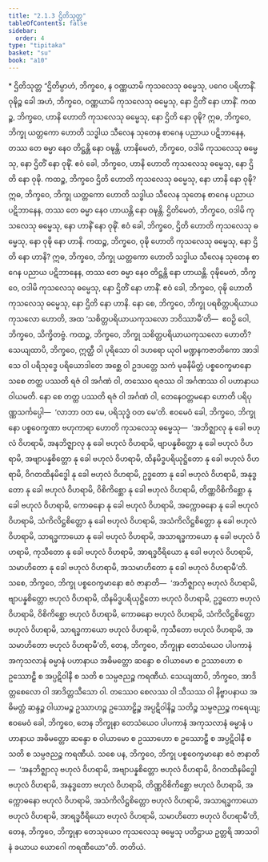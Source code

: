 ```yaml
---
title: "2.1.3 ဌိတိသုတ္တ"
tableOfContents: false
sidebar:
  order: 4
type: "tipitaka"
basket: "su"
book: "a10"
---
```



<DynamicBreadcrumb />

<Paragraph type="center" book="a10">
* ဌိတိသုတ္တ
</Paragraph>

<Division number="53" book="a10">

<Paragraph number="383" book="a10">
“ဌိတိမ္ပာဟံ, ဘိက္ခဝေ, န ဝဏ္ဏယာမိ ကုသလေသု ဓမ္မေသု, ပဂေဝ ပရိဟာနိံ. ဝုဍ္ဎိဉ္စ ခေါ အဟံ, ဘိက္ခဝေ, ဝဏ္ဏယာမိ ကုသလေသု ဓမ္မေသု, နော ဌိတိံ နော ဟာနိံ.
</Paragraph>

<Paragraph number="384" book="a10">
ကထဉ္စ, ဘိက္ခဝေ, ဟာနိ ဟောတိ ကုသလေသု ဓမ္မေသု, နော ဌိတိ နော ဝုဍ္ဎိ? ဣဓ, ဘိက္ခဝေ, ဘိက္ခု ယတ္တကော ဟောတိ သဒ္ဓါယ သီလေန သုတေန စာဂေန ပညာယ ပဋိဘာနေန, တဿ တေ ဓမ္မာ နေဝ တိဋ္ဌန္တိ နော ဝဍ္ဎန္တိ. ဟာနိမေတံ, ဘိက္ခဝေ, ဝဒါမိ ကုသလေသု ဓမ္မေသု, နော ဌိတိံ နော ဝုဍ္ဎိံ. ဧဝံ ခေါ, ဘိက္ခဝေ, ဟာနိ ဟောတိ ကုသလေသု ဓမ္မေသု, နော ဌိတိ နော ဝုဍ္ဎိ.
</Paragraph>

<Paragraph number="385" book="a10">
ကထဉ္စ, ဘိက္ခဝေ ဌိတိ ဟောတိ ကုသလေသု ဓမ္မေသု, နော ဟာနိ နော ဝုဍ္ဎိ? ဣဓ, ဘိက္ခဝေ, ဘိက္ခု ယတ္တကော ဟောတိ သဒ္ဓါယ သီလေန သုတေန စာဂေန ပညာယ ပဋိဘာနေန, တဿ တေ ဓမ္မာ နေဝ ဟာယန္တိ နော ဝဍ္ဎန္တိ. ဌိတိမေတံ, ဘိက္ခဝေ, ဝဒါမိ ကုသလေသု ဓမ္မေသု, နော ဟာနိံ နော ဝုဍ္ဎိံ. ဧဝံ ခေါ, ဘိက္ခဝေ, ဌိတိ ဟောတိ ကုသလေသု ဓမ္မေသု, နော ဝုဍ္ဎိ နော ဟာနိ.
</Paragraph>

<Paragraph number="386" book="a10">
ကထဉ္စ, ဘိက္ခဝေ, ဝုဍ္ဎိ ဟောတိ ကုသလေသု ဓမ္မေသု, နော ဌိတိ နော ဟာနိ? ဣဓ, ဘိက္ခဝေ, ဘိက္ခု ယတ္တကော ဟောတိ သဒ္ဓါယ သီလေန သုတေန စာဂေန ပညာယ ပဋိဘာနေန, တဿ တေ ဓမ္မာ နေဝ တိဋ္ဌန္တိ နော ဟာယန္တိ. ဝုဍ္ဎိမေတံ, ဘိက္ခဝေ, ဝဒါမိ ကုသလေသု ဓမ္မေသု, နော ဌိတိံ နော ဟာနိံ. ဧဝံ ခေါ, ဘိက္ခဝေ, ဝုဍ္ဎိ ဟောတိ ကုသလေသု ဓမ္မေသု, နော ဌိတိ နော ဟာနိ.
</Paragraph>

<Paragraph number="387" book="a10">
နော စေ, ဘိက္ခဝေ, ဘိက္ခု ပရစိတ္တပရိယာယကုသလော ဟောတိ, အထ ‘သစိတ္တပရိယာယကုသလော ဘဝိဿာမီ’တိ—  ဧဝဉှိ ဝေါ, ဘိက္ခဝေ, သိက္ခိတဗ္ဗံ.
</Paragraph>

<Paragraph number="388" book="a10">
ကထဉ္စ, ဘိက္ခဝေ, ဘိက္ခု သစိတ္တပရိယာယကုသလော ဟောတိ? သေယျထာပိ, ဘိက္ခဝေ, ဣတ္ထီ ဝါ ပုရိသော ဝါ ဒဟရော ယုဝါ မဏ္ဍနကဇာတိကော အာဒါသေ ဝါ ပရိသုဒ္ဓေ ပရိယောဒါတေ အစ္ဆေ ဝါ ဥဒပတ္တေ သကံ မုခနိမိတ္တံ ပစ္စဝေက္ခမာနော သစေ တတ္ထ ပဿတိ ရဇံ ဝါ အင်္ဂဏံ ဝါ, တဿေဝ ရဇဿ ဝါ အင်္ဂဏဿ ဝါ ပဟာနာယ ဝါယမတိ. နော စေ တတ္ထ ပဿတိ ရဇံ ဝါ အင်္ဂဏံ ဝါ, တေနေဝတ္တမနော ဟောတိ ပရိပုဏ္ဏသင်္ကပ္ပေါ—  ‘လာဘာ ဝတ မေ, ပရိသုဒ္ဓံ ဝတ မေ’တိ. ဧဝမေဝံ ခေါ, ဘိက္ခဝေ, ဘိက္ခုနော ပစ္စဝေက္ခဏာ ဗဟုကာရာ ဟောတိ ကုသလေသု ဓမ္မေသု—  ‘အဘိဇ္ဈာလု နု ခေါ ဗဟုလံ ဝိဟရာမိ, အနဘိဇ္ဈာလု နု ခေါ ဗဟုလံ ဝိဟရာမိ, ဗျာပန္နစိတ္တော နု ခေါ ဗဟုလံ ဝိဟရာမိ, အဗျာပန္နစိတ္တော နု ခေါ ဗဟုလံ ဝိဟရာမိ, ထိနမိဒ္ဓပရိယုဋ္ဌိတော နု ခေါ ဗဟုလံ ဝိဟရာမိ, ဝိဂတထိနမိဒ္ဓေါ နု ခေါ ဗဟုလံ ဝိဟရာမိ, ဥဒ္ဓတော နု ခေါ ဗဟုလံ ဝိဟရာမိ, အနုဒ္ဓတော နု ခေါ ဗဟုလံ ဝိဟရာမိ, ဝိစိကိစ္ဆော နု ခေါ ဗဟုလံ ဝိဟရာမိ, တိဏ္ဏဝိစိကိစ္ဆော နု ခေါ ဗဟုလံ ဝိဟရာမိ, ကောဓနော နု ခေါ ဗဟုလံ ဝိဟရာမိ, အက္ကောဓနော နု ခေါ ဗဟုလံ ဝိဟရာမိ, သံကိလိဋ္ဌစိတ္တော နု ခေါ ဗဟုလံ ဝိဟရာမိ, အသံကိလိဋ္ဌစိတ္တော နု ခေါ ဗဟုလံ ဝိဟရာမိ, သာရဒ္ဓကာယော နု ခေါ ဗဟုလံ ဝိဟရာမိ, အသာရဒ္ဓကာယော နု ခေါ ဗဟုလံ ဝိဟရာမိ, ကုသီတော နု ခေါ ဗဟုလံ ဝိဟရာမိ, အာရဒ္ဓဝီရိယော နု ခေါ ဗဟုလံ ဝိဟရာမိ, သမာဟိတော နု ခေါ ဗဟုလံ ဝိဟရာမိ, အသမာဟိတော နု ခေါ ဗဟုလံ ဝိဟရာမီ’တိ.
</Paragraph>

<Paragraph number="389" book="a10">
သစေ, ဘိက္ခဝေ, ဘိက္ခု ပစ္စဝေက္ခမာနော ဧဝံ ဇာနာတိ—  ‘အဘိဇ္ဈာလု ဗဟုလံ ဝိဟရာမိ, ဗျာပန္နစိတ္တော ဗဟုလံ ဝိဟရာမိ, ထိနမိဒ္ဓပရိယုဋ္ဌိတော ဗဟုလံ ဝိဟရာမိ, ဥဒ္ဓတော ဗဟုလံ ဝိဟရာမိ, ဝိစိကိစ္ဆော ဗဟုလံ ဝိဟရာမိ, ကောဓနော ဗဟုလံ ဝိဟရာမိ, သံကိလိဋ္ဌစိတ္တော ဗဟုလံ ဝိဟရာမိ, သာရဒ္ဓကာယော ဗဟုလံ ဝိဟရာမိ, ကုသီတော ဗဟုလံ ဝိဟရာမိ, အသမာဟိတော ဗဟုလံ ဝိဟရာမီ’တိ, တေန, ဘိက္ခဝေ, ဘိက္ခုနာ တေသံယေဝ ပါပကာနံ အကုသလာနံ ဓမ္မာနံ ပဟာနာယ အဓိမတ္တော ဆန္ဒော စ ဝါယာမော စ ဥဿာဟော စ ဥဿောဠှီ စ အပ္ပဋိဝါနီ စ သတိ စ သမ္ပဇညဉ္စ ကရဏီယံ. သေယျထာပိ, ဘိက္ခဝေ, အာဒိတ္တစေလော ဝါ အာဒိတ္တသီသော ဝါ. တဿေဝ စေလဿ ဝါ သီသဿ ဝါ နိဗ္ဗာပနာယ အဓိမတ္တံ ဆန္ဒဉ္စ ဝါယာမဉ္စ ဥဿာဟဉ္စ ဥဿောဠှိဉ္စ အပ္ပဋိဝါနိဉ္စ သတိဉ္စ သမ္ပဇညဉ္စ ကရေယျ; ဧဝမေဝံ ခေါ, ဘိက္ခဝေ, တေန ဘိက္ခုနာ တေသံယေဝ ပါပကာနံ အကုသလာနံ ဓမ္မာနံ ပဟာနာယ အဓိမတ္တော ဆန္ဒော စ ဝါယာမော စ ဥဿာဟော စ ဥဿောဠှီ စ အပ္ပဋိဝါနီ စ သတိ စ သမ္ပဇညဉ္စ ကရဏီယံ.
</Paragraph>

<Paragraph number="390" book="a10">
သစေ ပန, ဘိက္ခဝေ, ဘိက္ခု ပစ္စဝေက္ခမာနော ဧဝံ ဇာနာတိ—  ‘အနဘိဇ္ဈာလု ဗဟုလံ ဝိဟရာမိ, အဗျာပန္နစိတ္တော ဗဟုလံ ဝိဟရာမိ, ဝိဂတထိနမိဒ္ဓေါ ဗဟုလံ ဝိဟရာမိ, အနုဒ္ဓတော ဗဟုလံ ဝိဟရာမိ, တိဏ္ဏဝိစိကိစ္ဆော ဗဟုလံ ဝိဟရာမိ, အက္ကောဓနော ဗဟုလံ ဝိဟရာမိ, အသံကိလိဋ္ဌစိတ္တော ဗဟုလံ ဝိဟရာမိ, အသာရဒ္ဓကာယော ဗဟုလံ ဝိဟရာမိ, အာရဒ္ဓဝီရိယော ဗဟုလံ ဝိဟရာမိ, သမာဟိတော ဗဟုလံ ဝိဟရာမီ’တိ, တေန, ဘိက္ခဝေ, ဘိက္ခုနာ တေသုယေဝ ကုသလေသု ဓမ္မေသု ပတိဋ္ဌာယ ဥတ္တရိ အာသဝါနံ ခယာယ ယောဂေါ ကရဏီယော”တိ.

</Paragraph>
</Division>

<Paragraph number="391" type="center" book="a10">
တတိယံ.
</Paragraph>